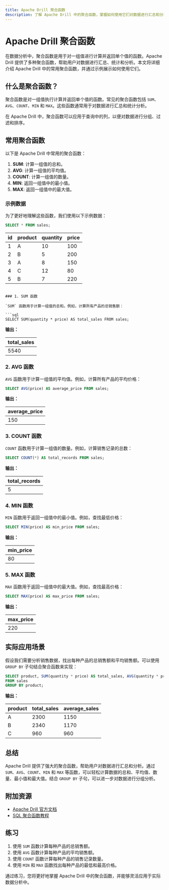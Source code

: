 ```yaml
---
title: Apache Drill 聚合函数
description: 了解 Apache Drill 中的聚合函数，掌握如何使用它们对数据进行汇总和分析。本文适合初学者，包含详细的解释、代码示例和实际应用场景。
---
```


# Apache Drill 聚合函数

在数据分析中，聚合函数是用于对一组值进行计算并返回单个值的函数。Apache Drill 提供了多种聚合函数，帮助用户对数据进行汇总、统计和分析。本文将详细介绍 Apache Drill 中的常用聚合函数，并通过示例展示如何使用它们。

## 什么是聚合函数？

聚合函数是对一组值执行计算并返回单个值的函数。常见的聚合函数包括 `SUM`、`AVG`、`COUNT`、`MIN` 和 `MAX`。这些函数通常用于对数据进行汇总和统计分析。

在 Apache Drill 中，聚合函数可以应用于查询中的列，以便对数据进行分组、过滤和排序。

## 常用聚合函数

以下是 Apache Drill 中常用的聚合函数：

1. **SUM**: 计算一组值的总和。
2. **AVG**: 计算一组值的平均值。
3. **COUNT**: 计算一组值的数量。
4. **MIN**: 返回一组值中的最小值。
5. **MAX**: 返回一组值中的最大值。

### 示例数据

为了更好地理解这些函数，我们使用以下示例数据：

```sql
SELECT * FROM sales;
```

| id  | product | quantity | price |
|-----|---------|----------|-------|
| 1   | A       | 10       | 100   |
| 2   | B       | 5        | 200   |
| 3   | A       | 8        | 150   |
| 4   | C       | 12       | 80    |
| 5   | B       | 7        | 220   |
```

### 1. SUM 函数

`SUM` 函数用于计算一组值的总和。例如，计算所有产品的总销售额：

```sql
SELECT SUM(quantity * price) AS total_sales FROM sales;
```

**输出：**

| total_sales |
|-------------|
| 5540        |

### 2. AVG 函数

`AVG` 函数用于计算一组值的平均值。例如，计算所有产品的平均价格：

```sql
SELECT AVG(price) AS average_price FROM sales;
```

**输出：**

| average_price |
|---------------|
| 150           |

### 3. COUNT 函数

`COUNT` 函数用于计算一组值的数量。例如，计算销售记录的总数：

```sql
SELECT COUNT(*) AS total_records FROM sales;
```

**输出：**

| total_records |
|---------------|
| 5             |

### 4. MIN 函数

`MIN` 函数用于返回一组值中的最小值。例如，查找最低价格：

```sql
SELECT MIN(price) AS min_price FROM sales;
```

**输出：**

| min_price |
|-----------|
| 80        |

### 5. MAX 函数

`MAX` 函数用于返回一组值中的最大值。例如，查找最高价格：

```sql
SELECT MAX(price) AS max_price FROM sales;
```

**输出：**

| max_price |
|-----------|
| 220       |

## 实际应用场景

假设我们需要分析销售数据，找出每种产品的总销售额和平均销售额。可以使用 `GROUP BY` 子句结合聚合函数来实现：

```sql
SELECT product, SUM(quantity * price) AS total_sales, AVG(quantity * price) AS average_sales
FROM sales
GROUP BY product;
```

**输出：**

| product | total_sales | average_sales |
|---------|-------------|---------------|
| A       | 2300        | 1150          |
| B       | 2340        | 1170          |
| C       | 960         | 960           |

## 总结

Apache Drill 提供了强大的聚合函数，帮助用户对数据进行汇总和分析。通过 `SUM`、`AVG`、`COUNT`、`MIN` 和 `MAX` 等函数，可以轻松计算数据的总和、平均值、数量、最小值和最大值。结合 `GROUP BY` 子句，可以进一步对数据进行分组分析。

## 附加资源

- [Apache Drill 官方文档](https://drill.apache.org/docs/)
- [SQL 聚合函数教程](https://www.w3schools.com/sql/sql_aggregate_functions.asp)

## 练习

1. 使用 `SUM` 函数计算每种产品的总销售额。
2. 使用 `AVG` 函数计算每种产品的平均销售额。
3. 使用 `COUNT` 函数计算每种产品的销售记录数量。
4. 使用 `MIN` 和 `MAX` 函数找出每种产品的最低和最高价格。

通过练习，您将更好地掌握 Apache Drill 中的聚合函数，并能够灵活应用于实际数据分析中。